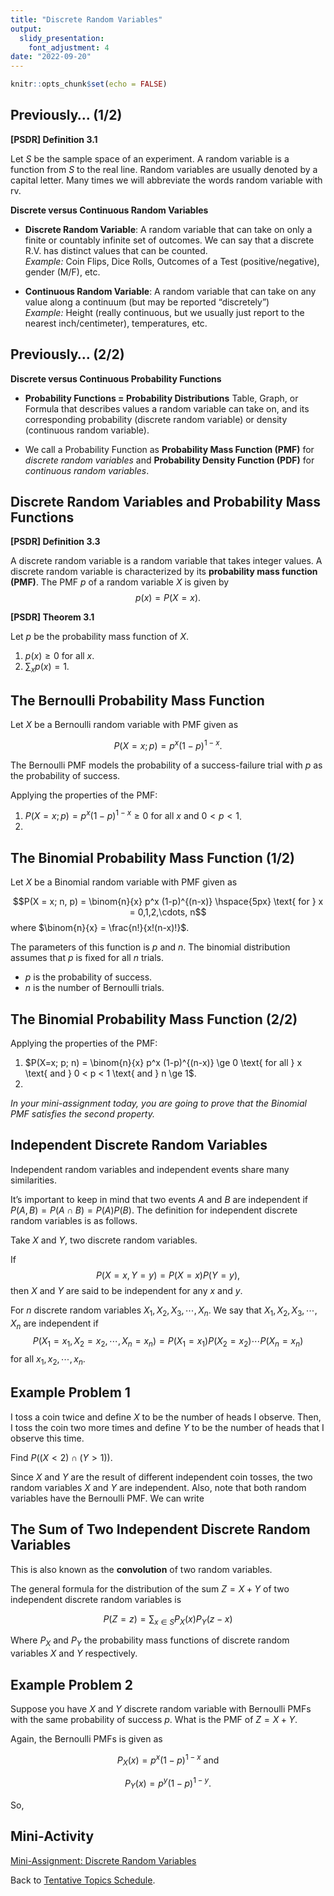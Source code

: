 ```yaml
---
title: "Discrete Random Variables"
output:
  slidy_presentation:
    font_adjustment: 4
date: "2022-09-20"
---
```


```r
knitr::opts_chunk$set(echo = FALSE)
```

## Previously... (1/2)

**[PSDR] Definition 3.1**

Let $S$ be the sample space of an experiment. A random variable is a function from $S$ to the real line. Random variables are usually denoted by a capital letter. Many times we will abbreviate the words random variable with rv.

**Discrete versus Continuous Random Variables**

  * **Discrete Random Variable**: A random variable that can take on only a finite or countably infinite set of outcomes. We can say that a discrete R.V. has distinct values that can be counted. <br>
    *Example:* Coin Flips, Dice Rolls, Outcomes of a Test (positive/negative), gender (M/F), etc.

  * **Continuous Random Variable**: A random variable that can take on any value along a continuum (but may be reported "discretely") <br>
    *Example:* Height (really continuous, but we usually just report to the nearest inch/centimeter), temperatures, etc.

## Previously... (2/2)

**Discrete versus Continuous Probability Functions**
    
  * **Probability Functions = Probability Distributions** Table, Graph, or Formula that describes values a random variable can take on, and its corresponding probability (discrete random variable) or density (continuous random variable).
  
  * We call a Probability Function as **Probability Mass Function (PMF)** for *discrete random variables* and **Probability Density Function (PDF)** for *continuous random variables*.

## Discrete Random Variables and Probability Mass Functions

**[PSDR] Definition 3.3**

A discrete random variable is a random variable that takes integer values. A discrete random variable is characterized by its **probability mass function (PMF)**. The PMF $p$ of a random variable $X$ is given by 
$$p(x) = P (X=x).$$

**[PSDR] Theorem 3.1**

Let $p$ be the probability mass function of $X$.

1. $p(x) \ge 0 \text{ for all } x$.
2. $\sum_x p(x) = 1$.

## The Bernoulli Probability Mass Function

Let $X$ be a Bernoulli random variable with PMF given as

$$P(X=x; p) = p^x (1-p)^{1-x}.$$

The Bernoulli PMF models the probability of a success-failure trial with $p$ as the probability of success.

Applying the properties of the PMF:

1. $P(X=x; p) = p^x (1-p)^{1-x} \ge 0 \text{ for all } x \text{ and } 0 < p < 1$.
2. \begin{align*}
\sum_{x=0}^{1} P(X=x; p) = & \sum_{x=0}^{1} p^x (1-p)^{1-x} \\
                         = & p^0 (1-p)^{1-0} + p^1 (1-p)^{1-1} \\ 
                         = & (1-p) + p \\ 
                         = & 1
\end{align*}

## The Binomial Probability Mass Function (1/2)

Let $X$ be a Binomial random variable with PMF given as

$$P(X = x; n, p) = \binom{n}{x} p^x (1-p)^{(n-x)} \hspace{5px} \text{ for } x = 0,1,2,\cdots, n$$
      where $\binom{n}{x} = \frac{n!}{x!(n-x)!}$. 
      
The parameters of this function is $p$ and $n$. The binomial distribution assumes that $p$ is fixed for all $n$ trials.

- $p$ is the probability of success.
- $n$ is the number of Bernoulli trials.

## The Binomial Probability Mass Function (2/2)

Applying the properties of the PMF:

1. $P(X=x; p; n) = \binom{n}{x} p^x (1-p)^{(n-x)} \ge 0 \text{ for all } x \text{ and } 0 < p < 1 \text{ and } n \ge 1$.
2. \begin{align*}
\sum_{x=0}^{n} P(X=x; p) = & \sum_{x=0}^{n} \binom{n}{x} p^x (1-p)^{(n-x)} \\
                         = & 1
\end{align*}

*In your mini-assignment today, you are going to prove that the Binomial PMF satisfies the second property.*

## Independent Discrete Random Variables

Independent random variables and independent events share many similarities.

It's important to keep in mind that two events $A$ and $B$ are independent if $P(A,B) = P(A \cap B)=P(A)P(B)$. The definition for independent discrete random variables is as follows.

Take $X$ and $Y$, two discrete random variables. 

If 
$$P(X=x,Y=y)=P(X=x)P(Y=y),$$ 
then $X$ and $Y$ are said to be independent for any $x$ and $y$.

For $n$ discrete random variables $X_1,X_2,X_3,\cdots,X_n$. We say that $X_1,X_2,X_3,\cdots,X_n$ are independent if
$$P(X_1=x_1,X_2=x_2,\cdots,X_n=x_n)=P(X_1=x_1)P(X_2=x_2)\cdots P(X_n=x_n)$$
for all $x_1,x_2,\cdots,x_n$.

## Example Problem 1

I toss a coin twice and define $X$ to be the number of heads I observe. Then, I toss the coin two more times and define $Y$ to be the number of heads that I observe this time. 

Find $P((X<2) \cap (Y>1))$.

Since $X$ and $Y$ are the result of different independent coin tosses, the two random variables $X$ and $Y$ are independent. Also, note that both random variables have the Bernoulli PMF. We can write

\begin{align*}
P((X<2) \cap (Y>1)) = & P(X<2)P(Y>1) \text{ (because X and Y are independent) } \\
                    = & \left(P_X(0) + P_X(1)\right)P_Y(2) \\
                    = & \left(\frac{1}{4}+\frac{1}{2}\right)\frac{1}{4} \\
                    = & \frac{3}{16} \\
\end{align*}

## The Sum of Two Independent Discrete Random Variables

This is also known as the **convolution** of two random variables.

The general formula for the distribution of the sum $Z=X+Y$ of two independent discrete random variables is

$$P(Z=z)=\sum _{x \in S} P_X(x)P_Y(z-x)$$

Where $P_X$ and $P_Y$ the probability mass functions of discrete random variables $X$ and $Y$ respectively.

## Example Problem 2

Suppose you have $X$ and $Y$ discrete random variable with Bernoulli PMFs with the same probability of success $p$. What is the PMF of $Z = X + Y$.

Again, the Bernoulli PMFs is given as

$$P_X(x) = p^x (1-p)^{1-x} \text{ and }$$

$$P_Y(x) = p^y (1-p)^{1-y}.$$

So,
\begin{align*}
P_Z(z) = & \sum _{x = 0}^{1} P_X(x)P_Y(z-x) \\
       = & \sum _{x = 0}^{1} p^x (1-p)^{1-x} p^{z-x} (1-p)^{1-(z-x)} \\
\end{align*}

## Mini-Activity

[Mini-Assignment: Discrete Random Variables](ma-mth461a-20220920.pdf){target="_blank"}

Back to [Tentative Topics Schedule](../../topics.html).
